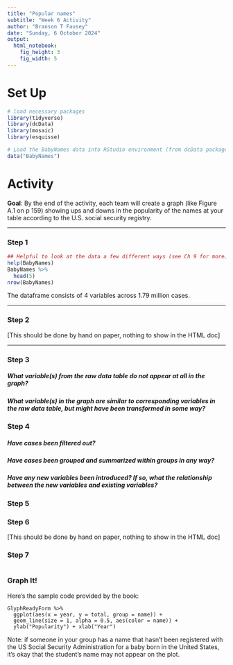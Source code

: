 ```yaml
---
title: "Popular names"
subtitle: "Week 6 Activity"
author: "Branson T Fausey"
date: "Sunday, 6 October 2024"
output: 
  html_notebook:
    fig_height: 3
    fig_width: 5
---
```


# Set Up

```r
# load necessary packages
library(tidyverse)
library(dcData)
library(mosaic)
library(esquisse)
```


```r
# Load the BabyNames data into RStudio environment (from dcData package)
data("BabyNames")

```

# Activity

**Goal**: By the end of the activity, each team will create a graph (like Figure A.1 on p 159) showing ups and downs in the popularity of the names at your table according to the U.S. social security registry.  

___

### Step 1


```r
## Helpful to look at the data a few different ways (see Ch 9 for more).
help(BabyNames)
BabyNames %>%
  head(5)
nrow(BabyNames)
```
The dataframe consists of 4 variables across 1.79 million cases.

___

### Step 2

[This should be done by hand on paper, nothing to show in the HTML doc]

___

### Step 3 

##### What variable(s) from the raw data table do not appear at all in the graph?



##### What variable(s) in the graph are similar to corresponding variables in the raw data table, but might have been transformed in some way?





### Step 4

##### Have cases been filtered out?



##### Have cases been grouped and summarized within groups in any way?



##### Have any new variables been introduced?  If so, what the relationship between the new variables and existing variables?





### Step 5



### Step 6

[This should be done by hand on paper, nothing to show in the HTML doc]



### Step 7

```r


```


### Graph It!

Here's the sample code provided by the book:

```
GlyphReadyForm %>%
  ggplot(aes(x = year, y = total, group = name)) + 
  geom_line(size = 1, alpha = 0.5, aes(color = name)) + 
  ylab("Popularity") + xlab("Year")
```



Note: if someone in your group has a name that hasn't been registered with the US Social Security Administration for a baby born in the United States, it's okay that the student's name may not appear on the plot.